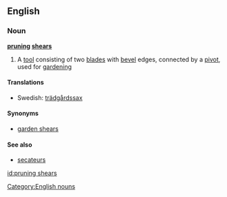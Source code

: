 ==English==
===Noun===
'''[[pruning]] [[shears]]'''
#{{plurale tantum}} A [[tool]] consisting of two [[blade]]s with [[bevel]] edges, connected by a [[pivot]], used for [[gardening]]

====Translations====
{{trans-top|a tool}}
{{trans-mid}}
*Swedish: [[trädgårdssax]] {{c}}
{{trans-bottom}}

[[Category:English nouns]]

====Synonyms====
*[[garden shears]]

====See also====
*[[secateurs]]

[[id:pruning shears]]